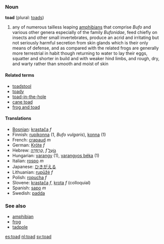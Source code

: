 {{wikipedia}}

===Noun===
'''toad''' (plural: [[toads]])

# any of numerous tailless leaping [[amphibians]] that comprise ''Bufo'' and various other genera especially of the family ''Bufonidae'', feed chiefly on insects and other small invertebrates, produce an acrid and irritating but not seriously harmful secretion from skin glands which is their only means of defense, and as compared with the related frogs are generally more terrestrial in habit though returning to water to lay their eggs, squatter and shorter in build and with weaker hind limbs, and rough, dry, and warty rather than smooth and moist of skin

====Related terms====
*[[toadstool]]
*[[toady]]
*[[toad-in-the-hole]]
*[[cane toad]]
*[[frog and toad]]

====Translations====
*[[Bosnian]]: [[krastača]] ''f''
*Finnish: [[rupikonna]] (1, ''Bufo vulgaris''), [[konna]] (1)
*French: [[crapaud]] ''m''
*German: [[Kröte]] ''f''
*Hebrew: [[קרפדה|קַרְפָּדָה]],   ''f'' [[גועל|גוֹעַל]]
*Hungarian: [[varangy]] (1), [[varangyos béka]] (1)
*Italian: [[rospo]] ''m''
*Japanese: [[ひきがえる]]
*Lithuanian: [[rupūžė]] ''f''
*Polish: [[ropucha]] ''f''
*Slovene: [[krastača]] ''f'', [[krota]] ''f'' (colloquial)
*Spanish: [[sapo]] ''m''
*Swedish: [[padda]]

===See also===
*[[amphibian]]
*[[frog]]
*[[tadpole]]

[[es:toad]]
[[nl:toad]]
[[sv:toad]]